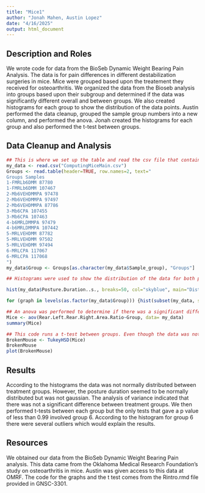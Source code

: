 ```yaml
---
title: "Mice1"
author: "Jonah Mahen, Austin Lopez"
date: "4/16/2025"
output: html_document
---
```


## Description and Roles

We wrote code for data from the BioSeb Dynamic Weight Bearing Pain Analysis. The data is for pain differences in different destabilization surgeries in mice. Mice were grouped based upon the treatement they received for osteoarthritis. We organized the data from the Bioseb analysis into groups based upon their subgroup and determined if the data was significantly different overall and between groups. We also created histograms for each group to show the distribution of the data points. Austin performed the data cleanup, grouped the sample group numbers into a new column, and performed the anova. Jonah created the histograms for each group and also performed the t-test between groups. 

## Data Cleanup and Analysis

```r
## This is where we set up the table and read the csv file that contains the data for Posture duration, the group, and posture ratio. We had to add another column in this data because many group numbers corresponded to another overall group. This problem would not let us perform a t-test unless were created the new column specifiying what each subgroup belonged to. The new column was named Groups. We used the as.character function because R was trying to run the sample groups using only numbers so we indicated that the subgroups were characters. 
my_data <- read.csv("ComputingMiceMain.csv")
Groups <- read.table(header=TRUE, row.names=2, text="
Groups Samples
1-FMRLb6DMM 87780
1-FMRLb6DMM 107467
2-Mb6VEHDMMPA 97478
2-Mb6VEHDMMPA 97497
2-Mb6VEHDMMPA 87786
3-Mb6CPA 107455
3-Mb6CPA 107463
4-b6MRLDMMPA 97479
4-b6MRLDMMPA 107442
5-MRLVEHDMM 87782
5-MRLVEHDMM 97502
5-MRLVEHDMM 97494
6-MRLCPA 117067
6-MRLCPA 117068
")
my_data$Group <- Groups[as.character(my_data$Sample_group), "Groups"]
```


```r
## Histograms were used to show the distribution of the data for both posture duration and Rear Left Rear Right Area Ratio for mice in different treatment groups. A for loup was utilized to run the code for each group. The groups were set as factors and then levels. Factors were used to indicate the data was to be pulled from each of the Groups in the Group column. Levels indicated the different groups within the column Group. 

hist(my_data$Posture.Duration..s., breaks=50, col="skyblue", main="Distribution of Posture Duration", xlab="Posture Duration (sec)")

for (graph in levels(as.factor(my_data$Group))) {hist(subset(my_data, subset=(Group==graph))$Rear.Left.Rear.Right.Area.Ratio,breaks=20,col="skyblue", main=graph, xlab="Posture Ratio")}

```

```r
## An anova was performed to determine if there was a significant difference between the ratio of posture between legs and the treatment group. We were testing to see if the different ratios were due to random chance or if there was a significant difference. 
Mice <- aov(Rear.Left.Rear.Right.Area.Ratio~Group, data= my_data)
summary(Mice)
```

```r
## This code runs a t-test between groups. Even though the data was not significantly different we wanted to determine the p values between each group. 
BrokenMouse <- TukeyHSD(Mice)
BrokenMouse
plot(BrokenMouse)
```

## Results
According to the histograms the data was not normally distributed between treatment groups. However, the posture duration seemed to be normally distributed but was not gaussian. The analysis of variance indicated that there was not a significant difference between treatment groups. We then performed t-tests between each group but the only tests that gave a p value of less than 0.99 involved group 6. According to the histogram for group 6 there were several outliers which would explain the results. 

## Resources 

We obtained our data from the BioSeb Dynamic Weight Bearing Pain analysis. This data came from the Oklahoma Medical Research Foundation's study on osteoarthritis in mice. Austin was given access to this data at OMRF. The code for the graphs and the t test comes from the Rintro.rmd file provided in GNSC-3301.